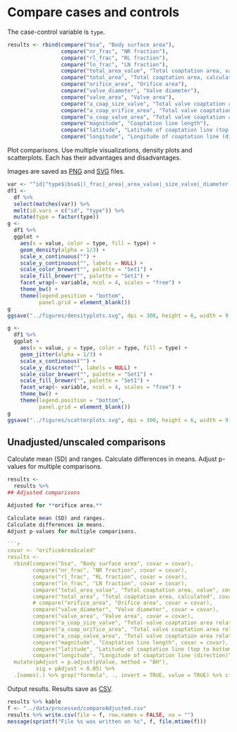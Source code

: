 # Compare cases and controls

The case-control variable is `type`.

```r
results <- rbind(compare("bsa", "Body surface area"),
                 compare("nr_frac", "NR fraction"),
                 compare("rl_frac", "RL fraction"),
                 compare("ln_frac", "LN fraction"),
                 compare("total_area_value", "Total coaptation area, value"),
                 compare("total_area", "Total coaptation area, calculated"),
                 compare("orifice_area", "Orifice area"),
                 compare("valve_diameter", "Valve diameter"),
                 compare("valve_area", "Valve area"),
                 compare("a_coap_size_valve", "Total valve coaptation area relative to valve diameter"),
                 compare("a_coap_orifice_area", "Total valve coaptation area relative to orifice area"),
                 compare("a_coap_valve_area", "Total valve coaptation area relative to valve area"),
                 compare("magnitude", "Coaptation line length"),
                 compare("latitude", "Latitude of coaptation line (top to bottom)"),
                 compare("longitude", "Longitude of coaptation line (direction)"))
```

Plot comparisons.
Use multiple visualizations, density plots and scatterplots.
Each has their advantages and disadvantages.

Images are saved as [PNG](../figures/densityplots-1.png) and [SVG](../figures/densityplots.svg) files.

```r
var <- "^id|^type$|bsa$|(_frac|_area|_area_value|_size_valve|_diameter)$|^(magnitude|latitude|longitude)$"
df1 <-
  df %>%
  select(matches(var)) %>%
  melt(id.vars = c("id", "type")) %>% 
  mutate(type = factor(type))
g <-
  df1 %>% 
  ggplot +
    aes(x = value, color = type, fill = type) +
    geom_density(alpha = 1/3) +
    scale_x_continuous("") +
    scale_y_continuous("", labels = NULL) +
    scale_color_brewer("", palette = "Set1") +
    scale_fill_brewer("", palette = "Set1") +
    facet_wrap(~ variable, ncol = 4, scales = "free") +
    theme_bw() +
    theme(legend.position = "bottom",
          panel.grid = element_blank())
g
ggsave("../figures/densityplots.svg", dpi = 300, height = 6, width = 9, units = "in")
```

```r
g <-
  df1 %>% 
  ggplot +
    aes(x = value, y = type, color = type, fill = type) +
    geom_jitter(alpha = 1/3) +
    scale_x_continuous("") +
    scale_y_discrete("", labels = NULL) +
    scale_color_brewer("", palette = "Set1") +
    scale_fill_brewer("", palette = "Set1") +
    facet_wrap(~ variable, ncol = 4, scales = "free") +
    theme_bw() +
    theme(legend.position = "bottom",
          panel.grid = element_blank())
g
ggsave("../figures/scatterplots.svg", dpi = 300, height = 6, width = 9, units = "in")
```

## Unadjusted/unscaled comparisons

Calculate mean (SD) and ranges.
Calculate differences in means.
Adjust p-values for multiple comparisons.

```r
results <-
  results %>%
## Adjusted comparisons

Adjusted for **orifice area.**

Calculate mean (SD) and ranges.
Calculate differences in means.
Adjust p-values for multiple comparisons.

```r
covar <- "orificeAreaScaled"
results <- 
  rbind(compare("bsa", "Body surface area", covar = covar),
        compare("nr_frac", "NR fraction", covar = covar),
        compare("rl_frac", "RL fraction", covar = covar),
        compare("ln_frac", "LN fraction", covar = covar),
        compare("total_area_value", "Total coaptation area, value", covar = covar),
        compare("total_area", "Total coaptation area, calculated", covar = covar),
        # compare("orifice_area", "Orifice area", covar = covar),
        compare("valve_diameter", "Valve diameter", covar = covar),
        compare("valve_area", "Valve area", covar = covar),
        compare("a_coap_size_valve", "Total valve coaptation area relative to valve diameter", covar = covar),
        compare("a_coap_orifice_area", "Total valve coaptation area relative to orifice area", covar = covar),
        compare("a_coap_valve_area", "Total valve coaptation area relative to valve area", covar = covar),
        compare("magnitude", "Coaptation line length", covar = covar),
        compare("latitude", "Latitude of coaptation line (top to bottom)", covar = covar),
        compare("longitude", "Longitude of coaptation line (direction)", covar = covar)) %>%
  mutate(pAdjust = p.adjust(pValue, method = "BH"),
         sig = pAdjust < 0.05) %>% 
  .[names(.) %>% grep("formula", ., invert = TRUE, value = TRUE) %>% c("formula")]
```

Output results.
Results save as [CSV](../data/processed/compareAdjusted.csv).

```r
results %>% kable
f <- "../data/processed/compareAdjusted.csv"
results %>% write.csv(file = f, row.names = FALSE, na = "")
message(sprintf("File %s was written on %s", f, file.mtime(f)))
```
